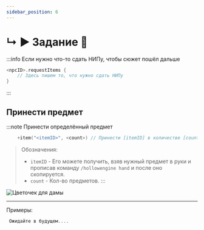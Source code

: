 ```yaml
---
sidebar_position: 6
---
```


# ↳ ▶ Задание 📃

:::info Если нужно что-то сдать НИПу, чтобы сюжет пошёл дальше
```kts
<npcID>.requestItems {
    // Здесь пишем то, что нужно сдать НИПу
}
```
:::

## Принести предмет

:::note Принести определённый предмет
```kts
    +item("<itemID>", <count>) // Принести [itemID] в количестве [count]
```
> Обозначения:
> - `itemID` - Его можете получить, взяв нужный предмет в руки и прописав команду `/hollowengine hand` и после оно скопируется.
> - `count` - Кол-во предметов.
:::

![Цветочек для дамы](../../.resourses/npc-quest.gif)

---

Примеры:
```kts
 Ожидайте в будущем....
```
